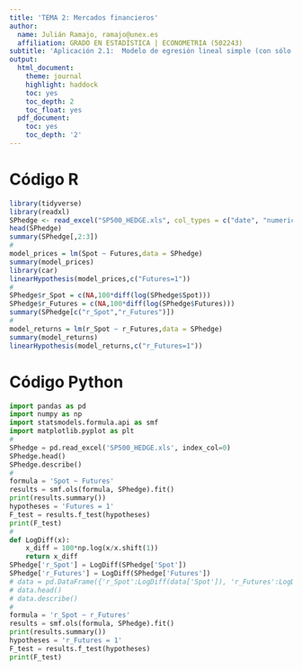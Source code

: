 ```yaml
---
title: 'TEMA 2: Mercados financieros'
author:
  name: Julián Ramajo, ramajo@unex.es
  affiliation: GRADO EN ESTADÍSTICA | ECONOMETRIA (502243)
subtitle: 'Aplicación 2.1:  Modelo de egresión lineal simple (con sólo una variable explicativa)'
output:
  html_document:
    theme: journal
    highlight: haddock
    toc: yes
    toc_depth: 2
    toc_float: yes
  pdf_document:
    toc: yes
    toc_depth: '2'
---
```


# Código R

```r
library(tidyverse)
library(readxl)
SPhedge <- read_excel("SP500_HEDGE.xls", col_types = c("date", "numeric", "numeric"))
head(SPhedge)
summary(SPhedge[,2:3])
#
model_prices = lm(Spot ~ Futures,data = SPhedge)
summary(model_prices)
library(car)
linearHypothesis(model_prices,c("Futures=1"))
#
SPhedge$r_Spot = c(NA,100*diff(log(SPhedge$Spot)))
SPhedge$r_Futures = c(NA,100*diff(log(SPhedge$Futures))) 
summary(SPhedge[c("r_Spot","r_Futures")])
#
model_returns = lm(r_Spot ~ r_Futures,data = SPhedge)
summary(model_returns)
linearHypothesis(model_returns,c("r_Futures=1"))
```

# Código Python

```python
import pandas as pd
import numpy as np
import statsmodels.formula.api as smf
import matplotlib.pyplot as plt
#
SPhedge = pd.read_excel('SP500_HEDGE.xls', index_col=0)
SPhedge.head()
SPhedge.describe()
#
formula = 'Spot ~ Futures'
results = smf.ols(formula, SPhedge).fit()
print(results.summary())
hypotheses = 'Futures = 1'
F_test = results.f_test(hypotheses)
print(F_test)
# 
def LogDiff(x):
    x_diff = 100*np.log(x/x.shift(1))
    return x_diff
SPhedge['r_Spot'] = LogDiff(SPhedge['Spot'])
SPhedge['r_Futures'] = LogDiff(SPhedge['Futures'])
# data = pd.DataFrame({'r_Spot':LogDiff(data['Spot']), 'r_Futures':LogDiff(data['Futures'])})
# data.head()
# data.describe()
#
formula = 'r_Spot ~ r_Futures'
results = smf.ols(formula, SPhedge).fit()
print(results.summary())
hypotheses = 'r_Futures = 1'
F_test = results.f_test(hypotheses)
print(F_test)
```
